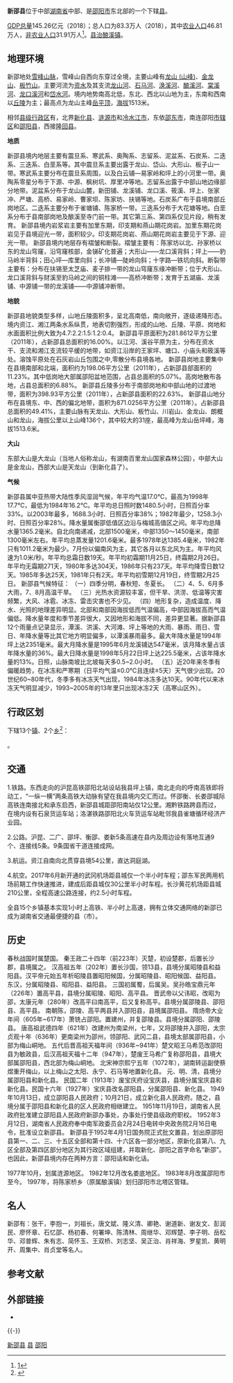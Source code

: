 {{Infobox China County
| county  = 新邵县
| Photo = 
| Photoname=
| map = 
| map size = 
| Pinyin   = Xinshao Xian
| Belong = [[湖南省|湖南省]][[邵阳市|邵阳市]]
| Types= [[县|县]]
| founded = 
| seat = [[酿溪镇|酿溪镇]]
| officerTitle= 
| officer=
| town=11
| township=4
| subdistrict=
| post code=4229xx
| phone code = 0739
| coordinate = 
| area = 1,763
| area land =  
| area water =  
| census yr = 2018
| pop = 83.3万人
| density = 
| GDP = 145.26亿元人民币
| web = www.xinshao.gov.cn
}}
'''新邵县'''位于中部[[湖南省|湖南省]]中部、是[[邵阳市|邵阳市]]东北部的一个下辖[[县|县]]。

[[国内生产总值|GDP总量]]145.26亿元（2018）；总人口为83.3万人（2018），其中[[农业人口|农业人口]]46.81万人，[[非农业人口|非农业人口]]31.91万人<ref>[https://web.archive.org/web/20050423214901/http://www.hntj.gov.cn/tjgb/xqgb/sygb/200503250076.htm]</ref>。[[县治|县治]][[酿溪镇|酿溪镇]]。

==地理环境==
新邵地处[[雪峰山脉|雪峰山脉]]，雪峰山自西向东穿过全境，主要山峰有[[龙山_(山峰)|龙山 (山峰)]]、[[金龙山|金龙山]]、[[板竹山|板竹山]]。主要河流为[[资水|资水]]及其支流[[龙山河|龙山河]]、[[石马河|石马河]]、[[涣溪河|涣溪河]]、[[酿溪河|酿溪河]]、[[棠溪河|棠溪河]]、[[龙口溪河|龙口溪河]]和[[岱水河|岱水河]]。境内地势南高北低，东北、西北以山地为主，东南和西南以[[丘陵|丘陵]]为主；最高点为龙山主峰[[岳平顶|岳平顶]]，[[海拔|海拔]]1513米。

相邻[[县级行政区|县级行政区]]有，北界[[新化县|新化县]]、[[涟源市|涟源市]]和[[冷水江市|冷水江市]]，东依[[邵东市|邵东市]]，南连邵阳[[市辖区|市辖区]]和[[邵阳县|邵阳县]]，西接[[隆回县|隆回县]]。

'''地质'''

新邵县境内地层主要有震旦系、寒武系、奥陶系、志留系、泥盆系、石炭系、二迭系、三迭系、白垩系等。其中震旦系主要出露于龙山、岱山、大形山、板子山一带。寒武系主要分布在震旦系周围，以及白云铺—易家岭和坪上的小河里一带。奥陶系零星分布于下源、中源、枫树坑、厚里冲等地。志留系出露于中部山地边缘部分地带。泥盆系分布于龙山山麓，新田铺、龙溪铺、龙口溪、筱溪、坪上、张家冲、严塘、高桥、易家岭、曹家坝、陈家坊、扶锡等地。石炭系广布于县境南部丘岗地区。二迭系主要分布于雀塘铺、陈家桥一带。三迭系分布于大花塘等地。白垩系分布于县南部岗地及酿溪至寺门前一带。其它第三系、第四系仅见片段，稍有发育。
新邵县境内岩浆岩主要有加里东期，印支期和燕山期花岗岩。加里东期花岗岩见于县境迎光一带，面积较少。印支期花岗岩、燕山期花岗岩主要见于下源、迎光一带。
新邵县境内地层存有褶皱和断裂。褶皱主要有：陈家坊以北、孙家桥以东的龙山穹窿，沿穹窿核部，金锑矿化普遍；大形山——龙口溪背斜；坪上——豹马岭半背斜；田心坪—库里向斜；长冲铺—陡岭向斜；十字路—铁坑向斜。断裂带主要有：分布在扶锡至太芝庙、麦子排一带的龙山穹窿东缘冲断带；位于大形山、龙口溪背斜与财溪至豹马岭之间的铜柱滩——高桥冲断带；发育于五湖庙、龙溪铺、中源铺一带的龙溪铺——中源铺冲断带。

'''地貌'''

新邵县地貌类型多样，山地丘陵面积多，呈北高南低，南向敞开，逐级递降形态。境内资江、湘江两条水系纵贯，地表切割强烈，形成的山地、丘陵、平原、岗地和水面面积比例大致为4.7:2.2:1.5:1.2:0.4。
新邵县平原面积为281.8612平方公里（2011年），占新邵县总面积的16.00%。以江河、溪谷平原为主，分布在资水干、支流和湘江支流较平缓的地带，如资江沿岸的王家坪、塘口、小庙头和筱溪等处。溶蚀平原处在石灰岩山丘包围之中,零散分布县境各地。
新邵县岗地主要集中在县境南部和北端，面积约为198.06平方公里（2011年），占新邵县部面积的11.23%。其中低岗地大部属邵阳盆地范围，占县总面积的5.07%。高岗地散布各地，占县总面积的6.88%。
新邵县丘陵多分布于南部岗地和中部山地的过渡地带，面积为398.93平方公里（2011年），占新邵县面积的22.63%。
新邵县山地分布在县境东、中、西的偏北地带，面积为871.0256平方公里（2011年）。占新邵县总面积的49.41%，主要山脉有天龙山、大形山、板竹山、川岩山、金龙山、朗概山和龙山，海拔公里以上山峰136个，其中较大的31座，最高峰为龙山岳坪峰，海拔1513.6米。

'''大山'''

东部大山是大龙山（当地人俗称龙山，有湖南百里龙山国家森林公园），中部大山是金龙山，西部大山是天龙山（到新化县了）。

'''气候'''

新邵县属中亚热带大陆性季风湿润气候，年平均气温17.0℃，最高为1998年17.7℃，最低为1984年16.2℃。年平均总日照时数1480.5小时，日照百分率33%。以2003年最多，1688.3小时、日照百分率38%；1982年最少，1258.3小时、日照百分率28%。降水量属衡邵低值区边沿与梅城高值区之间。年平均总降水量1365.2毫米。自北向南递减，北部1500毫米，中部1350～1450毫米，南部1300毫米左右。年平均总蒸发量1201.6毫米。最多1978年达1385.4毫米，1982年只有1011.2毫米为最少。7月份以偏南风为主，其它各月以东北风为主。年平均风速为1.0米/秒。年平均总霜日数19天。年平均初霜期11月25日，终霜期2月26日。年平均无霜期271天，1980年多达304天，1986年只有237天。年平均降雪日数12天。1985年多达25天，1981年只有2天。年平均初雪期12月19日，终雪期2月25日。
新邵县气候特征：
（一）四季分明，春秋短、冬夏长。
（二）4、5、6月多大雨，7、8月高温干旱。
（三）光热水资源较丰富，但干旱、洪涝、低温等灾害频繁，大风、冰雹、冰冻、雷击灾害也不少见。
（四）地形复杂，造成温度、降水、光照的地理差异明显。北部和南部因海拔低而气温偏高，中部因海拔高而气温偏低。降水量年度和季节差异很大，又因地形和海拔不同，差异更显著。据新邵县12个雨量点记录显示，潭溪、洪溪、大河滩、坪上等地的大雨、暴雨、雨日、雪日、年降水量等比其它地方明显偏多，以潭溪暴雨最多。最大年降水量是1994年坪上达2351毫米。最大月降水量是1995年6月龙溪铺达547毫米，该月降水量占该年降水量的36%。最大日降水量是1998年5月22日坪上达225.5毫米，占该年降水量的13%。日照，山脉南坡比北坡每天多0.5~2.0小时。
（五）近20年来冬季有偏暖趋势，在冰冻和严寒期（日平均气温≤0.0℃且连续≥5天）天气很少出现。20世纪60~80年代，冬季多有冰冻天气出现，1984年冰冻多达10天。90年代以来冰冻天气明显减少，1993~2005年的13年里只出现冰冻2天（高寒山区外）。

== 行政区划 ==
{{PAGENAMEBASE}}下辖13个[[行政建制镇|镇]]、2个[[乡_(中华人民共和国)|乡]]<ref>{{PRC admin/ref sgc|43/05/22}}</ref>：

{{PRC admin/children|43/05/22}}。

== 交通 ==

1.铁路。东西走向的沪昆高铁邵阳北站设站我县坪上镇，南北走向的呼南高铁即将动工，“一纵一横”两条高铁大动脉有望在我县境内交汇而过。怀邵衡、长娄邵城际高铁连南接北和承东启西，新邵县城距邵阳南站仅12公里。湘黔铁路跨县而过，在境内设有石泉货运车站；洛湛铁路邵阳北火车货运车站毗邻我县雀塘循环经济产业园。

2.公路。沪昆、二广、邵坪、衡邵、娄新5条高速在县内及周边设有落地互通9个、连接线5条。9条国省干道连接成网。

3.航运。资江自南向北贯穿县境54公里，直达洞庭湖。

4.航空。2017年6月新开通的武冈机场距县城仅一个半小时车程；邵东军民两用机场前期工作快速推进，建成后距县城仅30公里半小时车程。长沙黄花机场距县城210公里，全程高速公路连接，约2.5小时车程。

全县15个乡镇基本实现1小时上高铁、半小时上高速，拥有立体交通网络的新邵已成为湖南省交通最便捷的县（市）。

==历史==

春秋战国时属楚国。
秦王政二十四年（前223年）灭楚，初设楚郡，后置长沙郡，县境属之。
汉高祖五年（202年）置长沙国，领13县，县境分属昭陵县和益阳县。汉平帝元始五年析昭陵县置昭阳候国，分属昭陵县、昭阳候国、益阳县。
东汉，分属昭陵县、昭阳县、益阳县。
三国初属蜀，后属吴。吴孙皓宝鼎元年（226年）置高平县，县境分属昭陵、昭阳、高平县。
晋武帝以父讳昭，改昭为邵，太康元年（280年）改高平曰南高平，后又复称高平。县境分属邵陵县、邵阳县、高平县。
南朝陈，邵陵、高平两县并入邵阳县，县境属邵阳县。
隋炀帝大业年间（605年~617年）萧铣占邵阳。置建州，并复邵陵县。县境分属邵阳、邵陵县。
唐高祖武德四年（621年）改建州为南梁州，七年，又将邵陵并入邵阳，太宗贞观十年（636年）更南梁州为邵州，领邵阳、武冈二县，县境太部属邵阳县，小部为梅山峒地。
五代后晋高祖天福年间（936年~941年）楚文昭王马希范改邵阳县为敏政县，后汉高祖天福十二年（947年），楚废王马希广复称邵阳县，县境大部属邵阳县，西北部为梅山峒地。
北宋神宗熙宁五年（1072年），湖南转运副使蔡煜重开梅山，以上梅山之太阳、永宁、石马等地置新化县。
元、明、清，县境分属邵阳县和新化县。
民国二年（1913年）废宝庆府设宝庆县，县境分属宝庆县和新化县。民国十六年（1927年）宝庆县改名邵阳县，分属邵阳县、新化县。
1949年10月13日，成立邵阳县人民政府；10月21日，成立新化县人民政府。随之，县境分属于邵阳县和新化县的区人民政府相继建立。
1951年11月19日，湖南省人民政府批准建立邵阳县人民政府新邵办事处，办事处行使县级政府职权。
1952年3月12日，湖南省人民政府奉中南军政委员会2月24日电转中央政务院2月16日电令，批准设立新邵县。
新邵县于1952年4月1日国务院正式批文置县，划出原邵阳县第一、二、三、十五区全部和第十四、十六区各一部分地区，原新化县第八、九区全部及第四区部分地区为其行政区域组建，并取新化、邵阳之首字命名“新邵”。也因此，新邵县境内存在两种方言：邵阳话和新化话。

1977年10月，划属涟源地区。
1982年12月改名娄底地区。
1983年8月改属邵阳市至今。
1997年，将陈家桥乡（原属酿溪镇）划归邵阳市北塔区管辖。

== 名人 ==
新邵有：张干，李抱一，刘祖长，唐文斌、隆义清、卿艳、谢道新、谢友文、彭润民、廖怀章、石忆邵、杨初春、何署坤、陈清林、周继华、邓辉楚、李子明、岳松华、邓普辉、朱有志、简怀玉、王双桥、刘志坚、吴正治、肖祥海、罗星凯、黄明开、周集中、肖贞堂等名人。

== 参考文献 ==
{{reflist}}

== 外部链接 ==
* {{Official website|http://www.xinshao.gov.cn/|name=新邵县人民政府}}

{{-}}
{{新邵县行政区划}}
{{邵阳市行政区划}}
{{湖南行政区划}}

[[Category:新邵县|]]
[[Category:邵阳区县市|县]]
[[Category:湖南省县份|邵阳]]